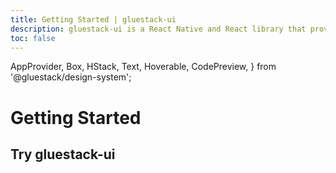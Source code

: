 ```yaml
---
title: Getting Started | gluestack-ui
description: gluestack-ui is a React Native and React library that provides universal, styled, and accessible components. It includes keyboard accessibility and focus management features, making it a great choice for developers who prioritize accessibility and usability.
toc: false
---
```



<Meta title="Overview/Getting Started" />


  AppProvider,
  Box,
  HStack,
  Text,
  Hoverable,
  CodePreview,
} from '@gluestack/design-system';

# Getting Started

<AppProvider>
  <Card1 />
</AppProvider>

## Try gluestack-ui

<AppProvider>
  <Card2 />
  <App />
  <Talk />
  <Socail />
</AppProvider>
